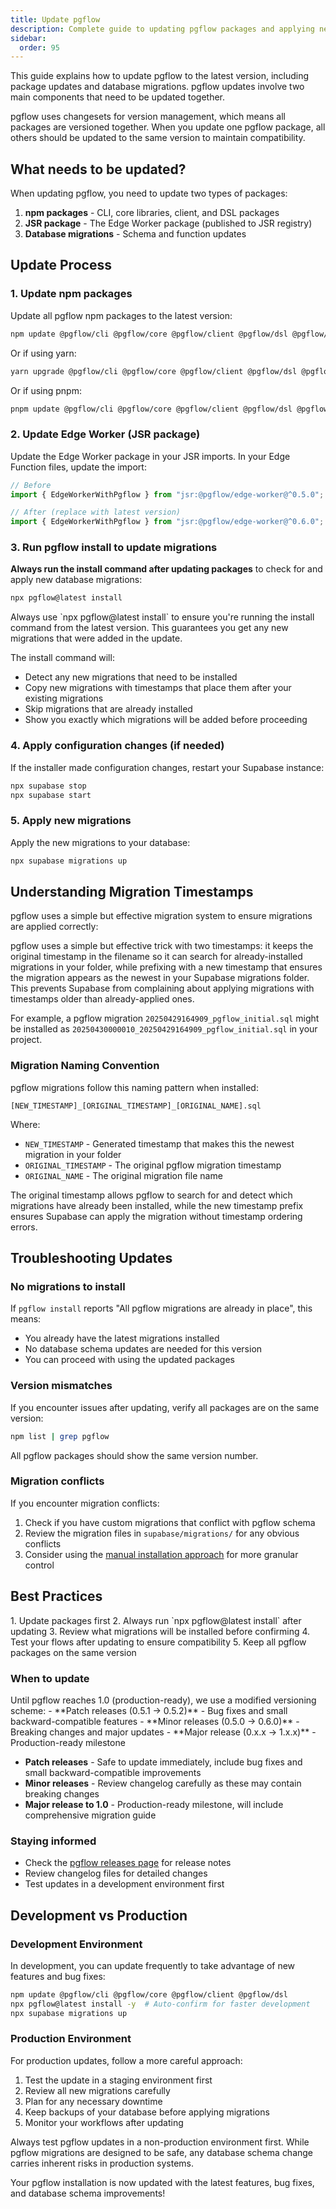 ```yaml
---
title: Update pgflow
description: Complete guide to updating pgflow packages and applying new migrations in your Supabase project
sidebar:
  order: 95
---
```



This guide explains how to update pgflow to the latest version, including package updates and database migrations. pgflow updates involve two main components that need to be updated together.

<Aside type="caution" title="Unified Versioning">
pgflow uses changesets for version management, which means all packages are versioned together. When you update one pgflow package, all others should be updated to the same version to maintain compatibility.
</Aside>

## What needs to be updated?

When updating pgflow, you need to update two types of packages:

1. **npm packages** - CLI, core libraries, client, and DSL packages
2. **JSR package** - The Edge Worker package (published to JSR registry)
3. **Database migrations** - Schema and function updates

## Update Process

### 1. Update npm packages

Update all pgflow npm packages to the latest version:

```bash frame="none"
npm update @pgflow/cli @pgflow/core @pgflow/client @pgflow/dsl @pgflow/example-flows
```

Or if using yarn:

```bash frame="none"
yarn upgrade @pgflow/cli @pgflow/core @pgflow/client @pgflow/dsl @pgflow/example-flows
```

Or if using pnpm:

```bash frame="none"
pnpm update @pgflow/cli @pgflow/core @pgflow/client @pgflow/dsl @pgflow/example-flows
```

### 2. Update Edge Worker (JSR package)

Update the Edge Worker package in your JSR imports. In your Edge Function files, update the import:

```typescript
// Before
import { EdgeWorkerWithPgflow } from "jsr:@pgflow/edge-worker@^0.5.0";

// After (replace with latest version)
import { EdgeWorkerWithPgflow } from "jsr:@pgflow/edge-worker@^0.6.0";
```

### 3. Run pgflow install to update migrations

**Always run the install command after updating packages** to check for and apply new database migrations:

```bash frame="none"
npx pgflow@latest install
```

<Aside type="caution" title="Use @latest">
Always use `npx pgflow@latest install` to ensure you're running the install command from the latest version. This guarantees you get any new migrations that were added in the update.
</Aside>

The install command will:
- Detect any new migrations that need to be installed
- Copy new migrations with timestamps that place them after your existing migrations
- Skip migrations that are already installed
- Show you exactly which migrations will be added before proceeding

### 4. Apply configuration changes (if needed)

If the installer made configuration changes, restart your Supabase instance:

```bash frame="none"
npx supabase stop
npx supabase start
```

### 5. Apply new migrations

Apply the new migrations to your database:

```bash frame="none"
npx supabase migrations up
```

## Understanding Migration Timestamps

pgflow uses a simple but effective migration system to ensure migrations are applied correctly:

<Aside type="note" title="How Migration Prefixing Works">
pgflow uses a simple but effective trick with two timestamps: it keeps the original timestamp in the filename so it can search for already-installed migrations in your folder, while prefixing with a new timestamp that ensures the migration appears as the newest in your Supabase migrations folder. This prevents Supabase from complaining about applying migrations with timestamps older than already-applied ones.

For example, a pgflow migration `20250429164909_pgflow_initial.sql` might be installed as `20250430000010_20250429164909_pgflow_initial.sql` in your project.
</Aside>

### Migration Naming Convention

pgflow migrations follow this naming pattern when installed:

```
[NEW_TIMESTAMP]_[ORIGINAL_TIMESTAMP]_[ORIGINAL_NAME].sql
```

Where:
- `NEW_TIMESTAMP` - Generated timestamp that makes this the newest migration in your folder
- `ORIGINAL_TIMESTAMP` - The original pgflow migration timestamp
- `ORIGINAL_NAME` - The original migration file name

The original timestamp allows pgflow to search for and detect which migrations have already been installed, while the new timestamp prefix ensures Supabase can apply the migration without timestamp ordering errors.

## Troubleshooting Updates

### No migrations to install

If `pgflow install` reports "All pgflow migrations are already in place", this means:
- You already have the latest migrations installed
- No database schema updates are needed for this version
- You can proceed with using the updated packages

### Version mismatches

If you encounter issues after updating, verify all packages are on the same version:

```bash frame="none"
npm list | grep pgflow
```

All pgflow packages should show the same version number.

### Migration conflicts

If you encounter migration conflicts:

1. Check if you have custom migrations that conflict with pgflow schema
2. Review the migration files in `supabase/migrations/` for any obvious conflicts
3. Consider using the [manual installation approach](/how-to/manual-installation/) for more granular control

## Best Practices

<Aside type="tip" title="Recommended Update Workflow">
1. Update packages first
2. Always run `npx pgflow@latest install` after updating
3. Review what migrations will be installed before confirming
4. Test your flows after updating to ensure compatibility
5. Keep all pgflow packages on the same version
</Aside>

### When to update

<Aside type="note" title="Pre-1.0 Versioning">
Until pgflow reaches 1.0 (production-ready), we use a modified versioning scheme:
- **Patch releases (0.5.1 → 0.5.2)** - Bug fixes and small backward-compatible features
- **Minor releases (0.5.0 → 0.6.0)** - Breaking changes and major updates
- **Major release (0.x.x → 1.x.x)** - Production-ready milestone
</Aside>

- **Patch releases** - Safe to update immediately, include bug fixes and small backward-compatible improvements
- **Minor releases** - Review changelog carefully as these may contain breaking changes
- **Major release to 1.0** - Production-ready milestone, will include comprehensive migration guide

### Staying informed

- Check the [pgflow releases page](https://github.com/pgflow-dev/pgflow/releases) for release notes
- Review changelog files for detailed changes
- Test updates in a development environment first

## Development vs Production

### Development Environment

In development, you can update frequently to take advantage of new features and bug fixes:

```bash frame="none"
npm update @pgflow/cli @pgflow/core @pgflow/client @pgflow/dsl
npx pgflow@latest install -y  # Auto-confirm for faster development
npx supabase migrations up
```

### Production Environment

For production updates, follow a more careful approach:

1. Test the update in a staging environment first
2. Review all new migrations carefully
3. Plan for any necessary downtime
4. Keep backups of your database before applying migrations
5. Monitor your workflows after updating

<Aside type="caution" title="Production Considerations">
Always test pgflow updates in a non-production environment first. While pgflow migrations are designed to be safe, any database schema change carries inherent risks in production systems.
</Aside>

Your pgflow installation is now updated with the latest features, bug fixes, and database schema improvements!